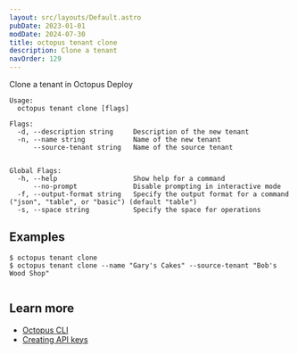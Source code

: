 ```yaml
---
layout: src/layouts/Default.astro
pubDate: 2023-01-01
modDate: 2024-07-30
title: octopus tenant clone
description: Clone a tenant
navOrder: 129
---
```


Clone a tenant in Octopus Deploy

```
Usage:
  octopus tenant clone [flags]

Flags:
  -d, --description string     Description of the new tenant
  -n, --name string            Name of the new tenant
      --source-tenant string   Name of the source tenant


Global Flags:
  -h, --help                   Show help for a command
      --no-prompt              Disable prompting in interactive mode
  -f, --output-format string   Specify the output format for a command ("json", "table", or "basic") (default "table")
  -s, --space string           Specify the space for operations

```

## Examples

<SamplesInstance />

```
$ octopus tenant clone
$ octopus tenant clone --name "Gary's Cakes" --source-tenant "Bob's Wood Shop" 


```

## Learn more

- [Octopus CLI](/docs/octopus-rest-api/cli)
- [Creating API keys](/docs/octopus-rest-api/how-to-create-an-api-key)